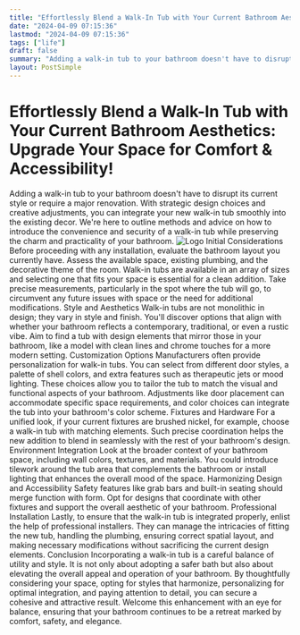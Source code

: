 ```yaml
---
title: "Effortlessly Blend a Walk-In Tub with Your Current Bathroom Aesthetics: Upgrade Your Space for Comfort & Accessibility!"
date: "2024-04-09 07:15:36"
lastmod: "2024-04-09 07:15:36"
tags: ["life"]
draft: false
summary: "Adding a walk-in tub to your bathroom doesn't have to disrupt its current style or require a major renovation. With strategic design choices and creative adjustments, you can integrate your new walk-in tub smoothly into the existing decor. We're here to outline methods and advice on how to introduce the convenience and security of a walk-in tub while preserving the charm and practicality of your bathroom."
layout: PostSimple
---
```

# Effortlessly Blend a Walk-In Tub with Your Current Bathroom Aesthetics: Upgrade Your Space for Comfort & Accessibility!
Adding a walk-in tub to your bathroom doesn't have to disrupt its current style or require a major renovation. With strategic design choices and creative adjustments, you can integrate your new walk-in tub smoothly into the existing decor. We're here to outline methods and advice on how to introduce the convenience and security of a walk-in tub while preserving the charm and practicality of your bathroom.
<img alt="Logo" class="lazyImg" data-src="https://cdn.seniorsselection.com/src_image/cbb40928045bfbd4cbc36b27b89f64d5.webp" src="/statics/image/loading.webp"/>
Initial Considerations
Before proceeding with any installation, evaluate the bathroom layout you currently have. Assess the available space, existing plumbing, and the decorative theme of the room. Walk-in tubs are available in an array of sizes and selecting one that fits your space is essential for a clean addition. Take precise measurements, particularly in the spot where the tub will go, to circumvent any future issues with space or the need for additional modifications.
Style and Aesthetics
Walk-in tubs are not monolithic in design; they vary in style and finish. You'll discover options that align with whether your bathroom reflects a contemporary, traditional, or even a rustic vibe. Aim to find a tub with design elements that mirror those in your bathroom, like a model with clean lines and chrome touches for a more modern setting.
Customization Options
Manufacturers often provide personalization for walk-in tubs. You can select from different door styles, a palette of shell colors, and extra features such as therapeutic jets or mood lighting. These choices allow you to tailor the tub to match the visual and functional aspects of your bathroom. Adjustments like door placement can accommodate specific space requirements, and color choices can integrate the tub into your bathroom's color scheme.
Fixtures and Hardware
For a unified look, if your current fixtures are brushed nickel, for example, choose a walk-in tub with matching elements. Such precise coordination helps the new addition to blend in seamlessly with the rest of your bathroom's design.
Environment Integration
Look at the broader context of your bathroom space, including wall colors, textures, and materials. You could introduce tilework around the tub area that complements the bathroom or install lighting that enhances the overall mood of the space.
Harmonizing Design and Accessibility
Safety features like grab bars and built-in seating should merge function with form. Opt for designs that coordinate with other fixtures and support the overall aesthetic of your bathroom.
Professional Installation
Lastly, to ensure that the walk-in tub is integrated properly, enlist the help of professional installers. They can manage the intricacies of fitting the new tub, handling the plumbing, ensuring correct spatial layout, and making necessary modifications without sacrificing the current design elements.
Conclusion
Incorporating a walk-in tub is a careful balance of utility and style. It is not only about adopting a safer bath but also about elevating the overall appeal and operation of your bathroom. By thoughtfully considering your space, opting for styles that harmonize, personalizing for optimal integration, and paying attention to detail, you can secure a cohesive and attractive result. Welcome this enhancement with an eye for balance, ensuring that your bathroom continues to be a retreat marked by comfort, safety, and elegance.
        